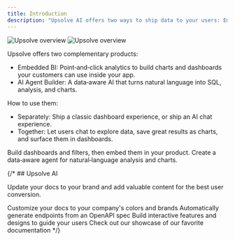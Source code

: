 ```yaml
---
title: Introduction
description: "Upsolve AI offers two ways to ship data to your users: Embedded BI and AI Agent Builder."
---
```


<Frame>
  <img
    className="block dark:hidden"
    src="/images/ai-builder/img-1.png"
    alt="Upsolve overview"
  />
  <img
    className="hidden dark:block"
    src="/images/ai-builder/img-1.png"
    alt="Upsolve overview"
  />
</Frame>

Upsolve offers two complementary products:

- Embedded BI: Point‑and‑click analytics to build charts and dashboards your customers can use inside your app.
- AI Agent Builder: A data‑aware AI that turns natural language into SQL, analysis, and charts.

How to use them:

- Separately: Ship a classic dashboard experience, or ship an AI chat experience.
- Together: Let users chat to explore data, save great results as charts, and surface them in dashboards.

<CardGroup cols={2}>
  <Card
    title="Embedded BI"
    icon="chart-line"
    href="/embedded-bi/introduction"
  >
    Build dashboards and filters, then embed them in your product.
  </Card>
  <Card
    title="AI Agent Builder"
    icon="wand-sparkles"
    href="/ai-agent-builder/introduction"
  >
    Create a data‑aware agent for natural‑language analysis and charts.
  </Card>
</CardGroup>

{/* ## Upsolve AI

Update your docs to your brand and add valuable content for the best user conversion.

<CardGroup cols={2}>
  <Card
    title="Customize Style"
    icon="palette"
    href="https://mintlify.com/docs/settings/global"
  >
    Customize your docs to your company's colors and brands
  </Card>
  <Card
    title="Reference APIs"
    icon="code"
    href="https://mintlify.com/docs/api-playground/openapi"
  >
    Automatically generate endpoints from an OpenAPI spec
  </Card>
  <Card
    title="Add Components"
    icon="screwdriver-wrench"
    href="https://mintlify.com/docs/components/accordion"
  >
    Build interactive features and designs to guide your users
  </Card>
  <Card
    title="Get Inspiration"
    icon="stars"
    href="https://mintlify.com/showcase"
  >
    Check out our showcase of our favorite documentation
  </Card>
</CardGroup> */}
